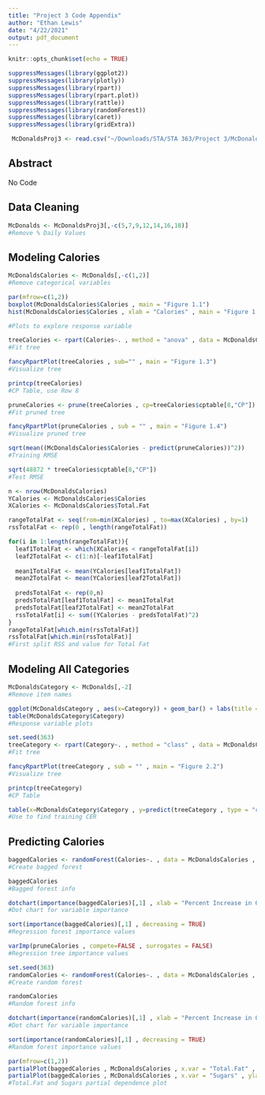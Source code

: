 ```yaml
---
title: "Project 3 Code Appendix"
author: "Ethan Lewis"
date: "4/22/2021"
output: pdf_document
---
```


```r
knitr::opts_chunk$set(echo = TRUE)
```

```r
suppressMessages(library(ggplot2))
suppressMessages(library(plotly))
suppressMessages(library(rpart))
suppressMessages(library(rpart.plot))
suppressMessages(library(rattle))
suppressMessages(library(randomForest))
suppressMessages(library(caret))
suppressMessages(library(gridExtra))
```

```r
 McDonaldsProj3 <- read.csv("~/Downloads/STA/STA 363/Project 3/McDonaldsProj3.csv")
```

## Abstract 

No Code

## Data Cleaning

```r
McDonalds <- McDonaldsProj3[,-c(5,7,9,12,14,16,18)]
#Remove % Daily Values
```

## Modeling Calories

```r
McDonaldsCalories <- McDonalds[,-c(1,2)]
#Remove categorical variables
```

```r
par(mfrow=c(1,2))
boxplot(McDonaldsCalories$Calories , main = "Figure 1.1")
hist(McDonaldsCalories$Calories , xlab = "Calories" , main = "Figure 1.2")

#Plots to explore response variable
```

```r
treeCalories <- rpart(Calories~. , method = "anova" , data = McDonaldsCalories)
#Fit tree
```

```r
fancyRpartPlot(treeCalories , sub="" , main = "Figure 1.3")
#Visualize tree
```

```r
printcp(treeCalories)
#CP Table, use Row 8
```

```r
pruneCalories <- prune(treeCalories , cp=treeCalories$cptable[8,"CP"])
#Fit pruned tree
```

```r
fancyRpartPlot(pruneCalories , sub = "" , main = "Figure 1.4")
#Visualize pruned tree
```

```r
sqrt(mean((McDonaldsCalories$Calories - predict(pruneCalories))^2))
#Training RMSE
```

```r
sqrt(48872 * treeCalories$cptable[8,"CP"])
#Test RMSE
```

```r
n <- nrow(McDonaldsCalories)
YCalories <- McDonaldsCalories$Calories
XCalories <- McDonaldsCalories$Total.Fat

rangeTotalFat <- seq(from=min(XCalories) , to=max(XCalories) , by=1)
rssTotalFat <- rep(0 , length(rangeTotalFat))

for(i in 1:length(rangeTotalFat)){
  leaf1TotalFat <- which(XCalories < rangeTotalFat[i])
  leaf2TotalFat <- c(1:n)[-leaf1TotalFat]
  
  mean1TotalFat <- mean(YCalories[leaf1TotalFat])
  mean2TotalFat <- mean(YCalories[leaf2TotalFat])
  
  predsTotalFat <- rep(0,n)
  predsTotalFat[leaf1TotalFat] <- mean1TotalFat
  predsTotalFat[leaf2TotalFat] <- mean2TotalFat
  rssTotalFat[i] <- sum((YCalories - predsTotalFat)^2)
}
rangeTotalFat[which.min(rssTotalFat)]
rssTotalFat[which.min(rssTotalFat)]
#First split RSS and value for Total Fat
```

## Modeling All Categories

```r
McDonaldsCategory <- McDonalds[,-2]
#Remove item names 
```

```r
ggplot(McDonaldsCategory , aes(x=Category)) + geom_bar() + labs(title = "Figure 2.1")
table(McDonaldsCategory$Category)
#Response variable plots
```

```r
set.seed(363)
treeCategory <- rpart(Category~. , method = "class" , data = McDonaldsCategory)
#Fit tree
```

```r
fancyRpartPlot(treeCategory , sub = "" , main = "Figure 2.2")
#Visualize tree
```

```r
printcp(treeCategory)
#CP Table 
```

```r
table(x=McDonaldsCategory$Category , y=predict(treeCategory , type = "class"))
#Use to find training CER
```

## Predicting Calories

```r
baggedCalories <- randomForest(Calories~. , data = McDonaldsCalories , mtry=14 , importance=TRUE , ntree=1000 , compete=FALSE)
#Create bagged forest
```

```r
baggedCalories
#Bagged forest info 
```

```r
dotchart(importance(baggedCalories)[,1] , xlab = "Percent Increase in OOB Error" , main = "Figure 3.1")
#Dot chart for variable importance
```

```r
sort(importance(baggedCalories)[,1] , decreasing = TRUE)
#Regression forest importance values 
```

```r
varImp(pruneCalories , compete=FALSE , surrogates = FALSE)
#Regression tree importance values
```

```r
set.seed(363)
randomCalories <- randomForest(Calories~. , data = McDonaldsCalories , mtry=sqrt(14) , importance=TRUE , ntree=1000 , compete=FALSE)
#Create random forest
```

```r
randomCalories
#Random forest info
```

```r
dotchart(importance(randomCalories)[,1] , xlab = "Percent Increase in OOB Error" , main = "Figure 3.2")
#Dot chart for variable importance
```

```r
sort(importance(randomCalories)[,1] , decreasing = TRUE)
#Random forest importance values 
```

```r
par(mfrow=c(1,2))
partialPlot(baggedCalories , McDonaldsCalories , x.var = "Total.Fat" , ylab = "Calories" , main = "Figure 3.3" , xlab = "Total Fat")
partialPlot(baggedCalories , McDonaldsCalories , x.var = "Sugars" , ylab = "Calories" , main = "Figure 3.4" , xlab = "Sugars")
#Total.Fat and Sugars partial dependence plot
```
